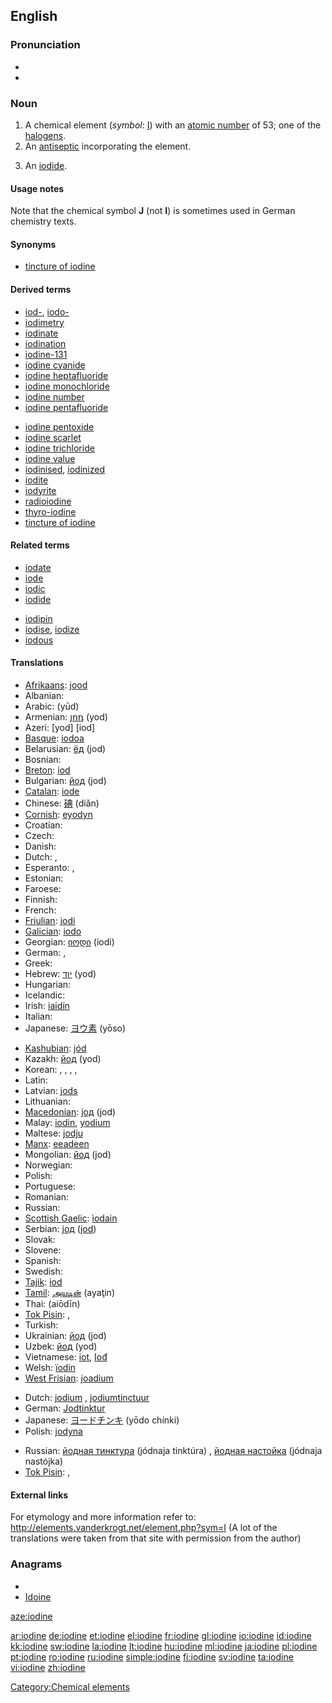 ==English==

{{elements|I|tellurium|Te|xenon|Xe}}

===Pronunciation===
* {{audio|en-us-iodine.ogg|Audio (US)}}
* {{rfap|UK English|UK}}

===Noun===
{{en-noun|-|s}}
{{wikipedia}}

# A chemical element (''symbol'': [[I]]) with an [[atomic number]] of 53; one of the [[halogen]]s.
# An [[antiseptic]] incorporating the element.
# {{countable|uncountable|obsolete}} An [[iodide]].

====Usage notes====
Note that the chemical symbol '''J''' (not '''I''') is sometimes used in German chemistry texts.

====Synonyms====
* {{sense|antiseptic}} [[tincture of iodine]]

====Derived terms====
{{rel-top|terms derived from ''iodine (noun)''}}
* [[iod-]], [[iodo-]]
* [[iodimetry]]
* [[iodinate]]
* [[iodination]]
* [[iodine-131]]
* [[iodine cyanide]]
* [[iodine heptafluoride]]
* [[iodine monochloride]]
* [[iodine number]]
* [[iodine pentafluoride]]
{{rel-mid}}
* [[iodine pentoxide]]
* [[iodine scarlet]]
* [[iodine trichloride]]
* [[iodine value]]
* [[iodinised]], [[iodinized]]
* [[iodite]]
* [[iodyrite]]
* [[radioiodine]]
* [[thyro-iodine]]
* [[tincture of iodine]]
{{rel-bottom}}

====Related terms====
{{rel-top|terms related to ''iodine (noun)''}}
* [[iodate]]
* [[iode]]
* [[iodic]]
* [[iodide]]
{{rel-mid}}
* [[iodipin]]
* [[iodise]], [[iodize]]
* [[iodous]]
{{rel-bottom}}

====Translations====
{{trans-top|element}}
* [[Afrikaans]]: [[jood]]
* Albanian: {{t-|sq|jod|xs=Albanian}}
* Arabic: {{Arab|[[يود]]}} (yūd) {{m}}
* Armenian: [[յոդ]] (yod)
* Azeri: [yod] [iod]
* [[Basque]]: [[iodoa]]
* Belarusian: [[ёд]] (jod) {{m}}
* Bosnian: {{t-|bs|jod}}
* [[Breton]]: [[iod]] {{m}}
* Bulgarian: [[йод]] (jod) {{m}}
* [[Catalan]]: [[iode]]
* Chinese: [[碘]] (diǎn)
* [[Cornish]]: [[eyodyn]]
* Croatian: {{t+|hr|jod}}
* Czech: {{t+|cs|jód|m}}
* Danish: {{t-|da|jod}}
* Dutch: {{t+|nl|jood|n}}, {{t+|nl|jodium|n}}
* Esperanto: {{t-|eo|jodo|xs=Esperanto}},  {{t-|eo|iodo|xs=Esperanto}}
* Estonian: {{t-|et|jood}}
* Faroese: {{t-|fo|jod|xs=Faroese}}
* Finnish: {{t+|fi|jodi}}
* French: {{t+|fr|iode|m}}
* [[Friulian]]: [[jodi]]
* [[Galician]]: [[iodo]]
* Georgian: [[იოდი]] (iodi)
* German: {{t+|de|Iod|n}}, {{t+|de|Jod|n}}
* Greek: {{t+|el|ιώδιο|n|tr=iódio}}
* Hebrew: [[יוד]] (yod)
* Hungarian: {{t+|hu|jód}}
* Icelandic: {{t+|is|joð}}
* Irish: [[iaidín]]
* Italian: {{t+|it|iodio|m}}
* Japanese: [[ヨウ素]] (yōso)
{{trans-mid}}
* [[Kashubian]]: [[jód]]
* Kazakh: [[йод]] (yod)
* Korean: {{t|ko|요오드|tr=yoodeu|sc=Kore}},  {{t|ko|옥도|tr=沃度, okdo|sc=Kore}},  {{t|ko|옥소|tr=沃素, okso|sc=Kore}},  {{t|ko|요오듐|tr=yoodyum|sc=Kore}},  {{t|ko|아이오딘|tr=aiodin|sc=Kore}}
* Latin: {{t+|la|iodium}}
* Latvian: [[jods]]
* Lithuanian: {{t+|lt|jodas|xs=Lithuanian}}
* [[Macedonian]]: [[jод]] (jod) {{m}}
* Malay: [[iodin]], [[yodium]]
* Maltese: [[jodju]]
* [[Manx]]: [[eeadeen]]
* Mongolian: [[йод]] (jod)
* Norwegian: {{t+|no|jod}}
* Polish: {{t+|pl|jod|m}}
* Portuguese: {{t+|pt|iodo}}
* Romanian: {{t+|ro|iod|n}}
* Russian: {{t+|ru|йод|m|tr=jod}}
* [[Scottish Gaelic]]: [[ìodain]]
* Serbian: [[jод]] ([[jod]]) {{m}}
* Slovak: {{t-|sk|jód|m}}
* Slovene: {{t+|sl|jod}}
* Spanish: {{t+|es|yodo|m}}
* Swedish: {{t+|sv|jod|c}}
* [[Tajik]]: [[iod]]
* [[Tamil]]: [[அயடின்]] (ayaţin)
* Thai: {{Thai|[[ไอโอดีน]]}} (aiōdīn)
* [[Tok Pisin]]: {{t-|tpi|aiadin|xs=Tok Pisin}},  {{t-|tpi|yot|xs=Tok Pisin}}
* Turkish: {{t+|tr|iyot}}
* Ukrainian: [[йод]] (jod) {{m}}
* Uzbek: [[йод]] (yod)
* Vietnamese: [[iot]], [[Iođ]]
* Welsh: [[ïodin]]
* [[West Frisian]]: [[joadium]]
{{trans-bottom}}

{{trans-top|antiseptic}}
* Dutch: [[jodium]] {{n}}, [[jodiumtinctuur]] {{m}}
* German: [[Jodtinktur]] {{f}}
* Japanese: [[ヨードチンキ]] (yōdo chínki)
* Polish: [[jodyna]] {{f}}
{{trans-mid}}
* Russian: [[йодная тинктура]] (jódnaja tinktúra) {{f}}, [[йодная настойка]] (jódnaja nastójka) {{f}}
* [[Tok Pisin]]: {{t-|tpi|aiadin|xs=Tok Pisin}},  {{t-|tpi|yot|xs=Tok Pisin}}
{{trans-bottom}}

====External links====
For etymology and more information refer to:
http://elements.vanderkrogt.net/element.php?sym=I
(A lot of the translations were taken from that site with permission from the author)

===Anagrams===
* {{alphagram|deiino}}
* [[Idoine#English|Idoine]]

[[Category:Chemical elements]]

[[aze:iodine]]

[[ar:iodine]]
[[de:iodine]]
[[et:iodine]]
[[el:iodine]]
[[fr:iodine]]
[[gl:iodine]]
[[io:iodine]]
[[id:iodine]]
[[kk:iodine]]
[[sw:iodine]]
[[la:iodine]]
[[lt:iodine]]
[[hu:iodine]]
[[ml:iodine]]
[[ja:iodine]]
[[pl:iodine]]
[[pt:iodine]]
[[ro:iodine]]
[[ru:iodine]]
[[simple:iodine]]
[[fi:iodine]]
[[sv:iodine]]
[[ta:iodine]]
[[vi:iodine]]
[[zh:iodine]]